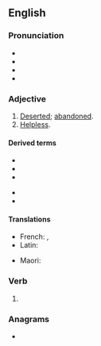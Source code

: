 ==English==

===Pronunciation===
* {{IPA|/fɔɹˈseɪkən/|lang=en}}
* {{audio|en-us-forsaken.ogg|Audio (GA)|lang=en}}
* {{rhymes|eɪkən|lang=en}}
* {{hyphenation|for|sak|en|lang=en}}

===Adjective===
{{en-adj}}

# [[deserted|Deserted]]; [[abandoned]].
# [[helpless|Helpless]].

====Derived terms====
{{der-top}}
* {{l|en|forsakenly}}
* {{l|en|forsakenness}}
* {{l|en|God forsaken}}
{{der-mid}}
* {{l|en|God-forsaken}}
* {{l|en|Godforsaken}}
{{der-bottom}}

====Translations====
{{trans-top|abandoned}}
* French: {{t+|fr|abandonné}}, {{t+|fr|esseulé}}
* Latin: {{t|la|dērelictus}}
{{trans-mid}}
* Maori: {{t|mi|toreke}}
{{trans-bottom}}

===Verb===
{{head|en|verb form|cat2=irregular past participles}}

# {{inflection of|forsake||past|part|lang=en}}

===Anagrams===
* {{anagrams|en|a=aefknors|oak ferns}}